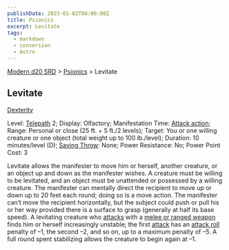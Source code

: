 ```yaml
---
publishDate: 2023-01-02T00:00:00Z
title: Psionics
excerpt: Levitate
tags:
  - markdown
  - conversion
  - Astro
---
```


[Modern d20 SRD](/#modernD20) > [Psionics](modern-d20-srd-psionics-index) > Levitate

## Levitate

[Dexterity](modern-d20-srd-basics-ability-scores)

Level: [Telepath](modern-d20-srd-classes-advanced-telepath) 2; Display:
Olfactory; Manifestation Time: [Attack action](modern-d20-srd-combat-attack-actions); Range: Personal or close (25 ft. + 5 ft./2 levels); Target: You or
one willing creature or one object (total weight up to 100 lb./level);
Duration: 10 minutes/level (D); [Saving Throw](modern-d20-srd-special-abilities-power-resistance): None; Power Resistance: No; Power Point Cost: 3

Levitate allows the manifester to move him or herself, another creature, or an
object up and down as the manifester wishes. A creature must be willing to be
levitated, and an object must be unattended or possessed by a willing
creature. The manifester can mentally direct the recipient to move up or down
up to 20 feet each round; doing so is a move action. The manifester can’t move
the recipient horizontally, but the subject could push or pull his or her way
provided there is a surface to grasp (generally at half its base speed). A
levitating creature who [attacks](modern-d20-srd-combat-attack-roll) with a
[melee or ranged weapon](modern-d20-srd-equipment-equipment-weapons) finds him
or herself increasingly unstable; the first [attack](modern-d20-srd-combat-attack-roll) has an [attack roll](modern-d20-srd-combat-attack-roll) penalty
of –1, the second –2, and so on, up to a maximum penalty of –5. A full round
spent stabilizing allows the creature to begin again at –1.

